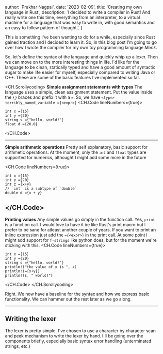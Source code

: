 
  author: 'Prakhar Nagpal',
  date: '2023-02-09',
  title: 'Creating my own language in Rust',
  description:
    'I decided to write a compiler in Rust! And really write one this time, everything from an interpreter, to a virtual machine for a language that was easy to write in, with good semantics and an easy to follow pattern of thought.',
}


This is something I've been wanting to do for a while, especially since <CommonLink href="https://www.rust-lang.org/">Rust</CommonLink> gained traction and I decided to learn it. So, in this blog post I'm going to go over how I 
wrote the compiler for my own toy programming language _Monk_.

So, let's define the syntax of the language and quickly whip up a lexer. Then we can move on to the more interesting things in life.
I'd like for the language to be clean, statically typed and have a good amount of syntactic sugar to make life easier for myself, especially compared to writing Java or C++.
These are some of the basic features I've implemented so far.

<CH.Scrollycoding>
**Simple assignment statements with types**
The language uses a simple, clean assignment statement. Put the value inside the `{}` braces and prefix it with a `=`.
So, we have `<type> terribly_named_variable ={<expr>}`
<CH.Code lineNumbers={true}>

```monk sample.mnk 
int x ={15}
int y ={20}
string s ={"hello, world!"}
float d ={20.0}
```

</CH.Code>

---
**Simple arithmetic operations**
Pretty self explanatory, basic support for arithmetic operations. At the moment, only the `int` and `float` types are supported for numerics, althought I might add some more in the future

<CH.Code lineNumbers={true}>

```monk sample.mnk focus=3,5
int x ={15}
int y ={20}
int z ={x+y}
// `int` is a subtype of `double`
double d ={x + y} 
```

</CH.Code>
---
**Printing values**
Any simple values go simply in the function call. Yes, `print` is a function call. I would love to have it be like 
<CommonLink href="https://doc.rust-lang.org/book/ch01-02-hello-world.html#anatomy-of-a-rust-program">Rust's print macro</CommonLink>
but I prefer to be sane for atleast another couple of years. If you want to print an inline expression just add the `={<expr>}` in the print call. At some point I might add support for `f-strings` like 
<CommonLink href="https://docs.python.org/3/tutorial/inputoutput.html#tut-f-strings">python</CommonLink> does, but for the moment we're sticking with this.
<CH.Code lineNumbers={true}>

```monk sample.mnk focus=4,5,6
int x ={15}
int y ={20}
string s ={"hello, world!"}
println!("the value of x is ", x)
println!(={x+y})
println!(s, " world!")
```

</CH.Code>
</CH.Scrollycoding>

Right. We now have a baseline for the syntax and how we express basic functionality. We can hammer out the rest later as we
go along.

---
## Writing the lexer

The lexer is pretty simple.
I&apos;ve chosen to use a character by character scan and peek mechanism to write the lexer by hand.
I&apos;ll be going over the components briefly, especially basic syntax error handling (unterminated strings, etc.)
